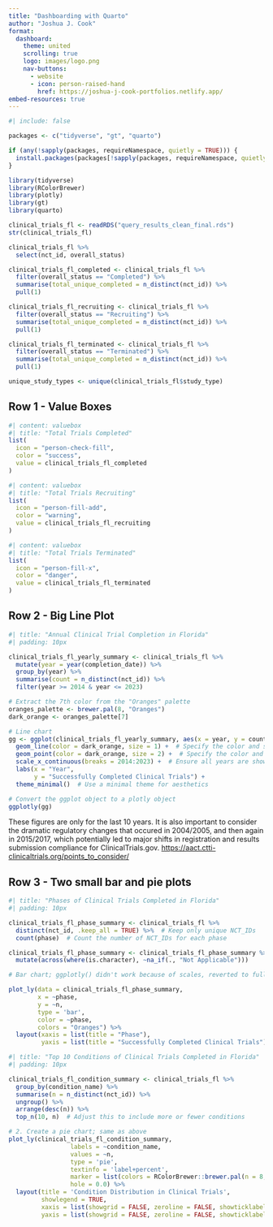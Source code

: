 ```yaml
---
title: "Dashboarding with Quarto"
author: "Joshua J. Cook"
format: 
  dashboard:
    theme: united
    scrolling: true
    logo: images/logo.png
    nav-buttons:
      - website
      - icon: person-raised-hand
        href: https://joshua-j-cook-portfolios.netlify.app/ 
embed-resources: true
---
```


```r
#| include: false

packages <- c("tidyverse", "gt", "quarto")

if (any(!sapply(packages, requireNamespace, quietly = TRUE))) {
  install.packages(packages[!sapply(packages, requireNamespace, quietly = TRUE)])
}

library(tidyverse)
library(RColorBrewer)
library(plotly)
library(gt)
library(quarto)

clinical_trials_fl <- readRDS("query_results_clean_final.rds")
str(clinical_trials_fl)

clinical_trials_fl %>%
  select(nct_id, overall_status) 

clinical_trials_fl_completed <- clinical_trials_fl %>%
  filter(overall_status == "Completed") %>%
  summarise(total_unique_completed = n_distinct(nct_id)) %>%
  pull(1)

clinical_trials_fl_recruiting <- clinical_trials_fl %>%
  filter(overall_status == "Recruiting") %>%
  summarise(total_unique_completed = n_distinct(nct_id)) %>%
  pull(1)

clinical_trials_fl_terminated <- clinical_trials_fl %>%
  filter(overall_status == "Terminated") %>%
  summarise(total_unique_completed = n_distinct(nct_id)) %>%
  pull(1) 

unique_study_types <- unique(clinical_trials_fl$study_type)
```

## Row 1 - Value Boxes

```r
#| content: valuebox
#| title: "Total Trials Completed"
list(
  icon = "person-check-fill",
  color = "success",
  value = clinical_trials_fl_completed
)
```

```r
#| content: valuebox
#| title: "Total Trials Recruiting"
list(
  icon = "person-fill-add",
  color = "warning",
  value = clinical_trials_fl_recruiting
)
```

```r
#| content: valuebox
#| title: "Total Trials Terminated"
list(
  icon = "person-fill-x",
  color = "danger",
  value = clinical_trials_fl_terminated
)
```

## Row 2 - Big Line Plot

::: {.card title="Annual Clinical Trial Completion in Florida"}

```r
#| title: "Annual Clinical Trial Completion in Florida"
#| padding: 10px

clinical_trials_fl_yearly_summary <- clinical_trials_fl %>%
  mutate(year = year(completion_date)) %>%
  group_by(year) %>%
  summarise(count = n_distinct(nct_id)) %>%
  filter(year >= 2014 & year <= 2023)

# Extract the 7th color from the "Oranges" palette
oranges_palette <- brewer.pal(8, "Oranges")
dark_orange <- oranges_palette[7]

# Line chart
gg <- ggplot(clinical_trials_fl_yearly_summary, aes(x = year, y = count)) +
  geom_line(color = dark_orange, size = 1) +  # Specify the color and size of the line
  geom_point(color = dark_orange, size = 2) +  # Specify the color and size of the points
  scale_x_continuous(breaks = 2014:2023) +  # Ensure all years are shown
  labs(x = "Year",
       y = "Successfully Completed Clinical Trials") +
  theme_minimal()  # Use a minimal theme for aesthetics

# Convert the ggplot object to a plotly object
ggplotly(gg)
```

These figures are only for the last 10 years. It is also important to consider the dramatic regulatory changes that occured in 2004/2005, and then again in 2015/2017, which potentially led to major shifts in registration and results submission compliance for ClinicalTrials.gov. <https://aact.ctti-clinicaltrials.org/points_to_consider/>
:::

## Row 3 - Two small bar and pie plots

```r
#| title: "Phases of Clinical Trials Completed in Florida"
#| padding: 10px

clinical_trials_fl_phase_summary <- clinical_trials_fl %>%
  distinct(nct_id, .keep_all = TRUE) %>%  # Keep only unique NCT_IDs
  count(phase)  # Count the number of NCT_IDs for each phase

clinical_trials_fl_phase_summary <- clinical_trials_fl_phase_summary %>%
  mutate(across(where(is.character), ~na_if(., "Not Applicable")))

# Bar chart; ggplotly() didn't work because of scales, reverted to full plotly

plot_ly(data = clinical_trials_fl_phase_summary, 
        x = ~phase, 
        y = ~n, 
        type = 'bar', 
        color = ~phase, 
        colors = "Oranges") %>%
  layout(xaxis = list(title = "Phase"),
         yaxis = list(title = "Successfully Completed Clinical Trials"))
```

```r
#| title: "Top 10 Conditions of Clinical Trials Completed in Florida"
#| padding: 10px

clinical_trials_fl_condition_summary <- clinical_trials_fl %>%
  group_by(condition_name) %>%
  summarise(n = n_distinct(nct_id)) %>%
  ungroup() %>%
  arrange(desc(n)) %>%
  top_n(10, n)  # Adjust this to include more or fewer conditions

# 2. Create a pie chart; same as above
plot_ly(clinical_trials_fl_condition_summary, 
                 labels = ~condition_name, 
                 values = ~n, 
                 type = 'pie', 
                 textinfo = 'label+percent',
                 marker = list(colors = RColorBrewer::brewer.pal(n = 8, name = "Oranges")),
                 hole = 0.0) %>%
  layout(title = 'Condition Distribution in Clinical Trials',
         showlegend = TRUE,
         xaxis = list(showgrid = FALSE, zeroline = FALSE, showticklabels = FALSE),
         yaxis = list(showgrid = FALSE, zeroline = FALSE, showticklabels = FALSE))
```
